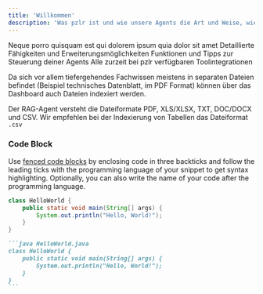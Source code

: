 ```yaml
---
title: 'Willkommen'
description: 'Was pzlr ist und wie unsere Agents die Art und Weise, wie Arbeit erledigt wird, evolutionieren.'
---
```


<CardGroup cols={2}>
  <Card title="Erste Schritte" icon="clipboard">
    Neque porro quisquam est qui dolorem ipsum quia dolor sit amet
  </Card>
  <Card title="Agents" icon="compass">
    Detaillierte Fähigkeiten und Erweiterungsmöglichkeiten 
  </Card>
  <Card title="Dashboard" icon="window-maximize">
    Funktionen und Tipps zur Steuerung deiner Agents
  </Card>
  <Card title="Integrationen" icon="gem">
    Alle zurzeit bei pzlr verfügbaren Toolintegrationen
  </Card>
</CardGroup>

Da sich vor allem tiefergehendes Fachwissen meistens in separaten Dateien befindet (Beispiel technisches Datenblatt, im PDF Format) können über das Dashboard auch Dateien indexiert werden. 

<Tip>Der RAG-Agent versteht die Dateiformate PDF, XLS/XLSX, TXT, DOC/DOCX und CSV. Wir empfehlen bei der Indexierung von Tabellen das Dateiformat `.csv`</Tip>


### Code Block

Use [fenced code blocks](https://www.markdownguide.org/extended-syntax/#fenced-code-blocks) by enclosing code in three backticks and follow the leading ticks with the programming language of your snippet to get syntax highlighting. Optionally, you can also write the name of your code after the programming language.

```java HelloWorld.java
class HelloWorld {
    public static void main(String[] args) {
        System.out.println("Hello, World!");
    }
}
```

````md
```java HelloWorld.java
class HelloWorld {
    public static void main(String[] args) {
        System.out.println("Hello, World!");
    }
}
```
````
